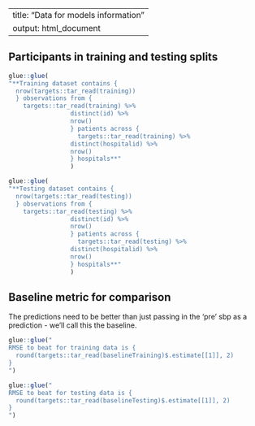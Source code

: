 
---
title: "Data for models information"
output: html_document
---

## Participants in training and testing splits

```r
glue::glue(
"**Training dataset contains {
  nrow(targets::tar_read(training))
  } observations from {
    targets::tar_read(training) %>%
                 distinct(id) %>%
                 nrow()
                 } patients across {
                   targets::tar_read(training) %>%
                 distinct(hospitalid) %>%
                 nrow()
                 } hospitals**"
                 )
```
```r
glue::glue(
"**Testing dataset contains {
  nrow(targets::tar_read(testing))
  } observations from {
    targets::tar_read(testing) %>%
                 distinct(id) %>%
                 nrow()
                 } patients across {
                   targets::tar_read(testing) %>%
                 distinct(hospitalid) %>%
                 nrow()
                 } hospitals**"
                 )
```


## Baseline metric for comparison

The predictions need to be better than just passing in the 'pre' sbp as a prediction - we'll call this the baseline.

```r
glue::glue("
RMSE to beat for training data is {
  round(targets::tar_read(baselineTraining)$.estimate[[1]], 2)
}
")
```

```r
glue::glue("
RMSE to beat for testing data is {
  round(targets::tar_read(baselineTesting)$.estimate[[1]], 2)
}
")
```